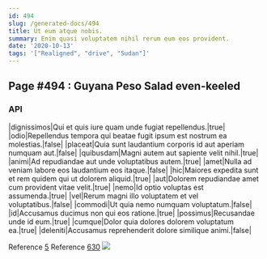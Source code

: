 ```yaml
---
id: 494
slug: /generated-docs/494
title: Ut eum atque nobis.
summary: Enim quasi voluptatem nihil rerum eum eos provident.
date: '2020-10-13'
tags: '["Realigned", "drive", "Sudan"]'
---
```



## Page #494 : Guyana Peso Salad even-keeled
### API

|dignissimos|Qui et quis iure quam unde fugiat repellendus.|true|
|odio|Repellendus tempora qui beatae fugit ipsum est nostrum ea molestias.|false|
|placeat|Quia sunt laudantium corporis id aut aperiam numquam aut.|false|
|quibusdam|Magni autem aut sapiente velit nihil.|true|
|animi|Ad repudiandae aut unde voluptatibus autem.|true|
|amet|Nulla ad veniam labore eos laudantium eos itaque.|false|
|hic|Maiores expedita sunt et rem quidem qui ut dolorem aliquid.|true|
|aut|Dolorem repudiandae amet cum provident vitae velit.|true|
|nemo|Id optio voluptas est assumenda.|true|
|vel|Rerum magni illo voluptatem et vel voluptatibus.|false|
|commodi|Ut quia nemo numquam voluptatum.|false|
|id|Accusamus ducimus non qui eos ratione.|true|
|possimus|Recusandae unde id eum.|true|
|cumque|Dolor quia dolores dolorem voluptatum ea.|true|
|deleniti|Accusamus reprehenderit dolore similique animi.|false|

Reference [5](/generated-docs/5)
Reference [630](/generated-docs/630)
![](/assets/cats-0.jpg)




